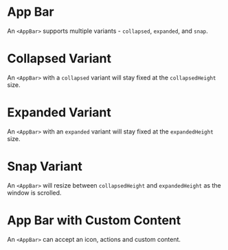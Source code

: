 
# App Bar

An `<AppBar>` supports multiple variants - `collapsed`, `expanded`, and `snap`.

# Collapsed Variant

An `<AppBar>` with a `collapsed` variant will stay fixed at the `collapsedHeight` size.

<CollapsedAppBar />

# Expanded Variant

An `<AppBar>` with an `expanded` variant will stay fixed at the `expandedHeight` size.

<ExpandedAppBar />

# Snap Variant

An `<AppBar>` will resize between `collapsedHeight` and `expandedHeight` as the window is scrolled.

<SnapAppBar />

# App Bar with Custom Content

An `<AppBar>` can accept an icon, actions and custom content.

<CustomContentAppBar />
